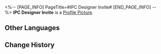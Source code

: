 <%-- [PAGE_INFO]
PageTitle=#IPC Designer Invite#
[END_PAGE_INFO] --%>
{{Item Infobox
|id          = 140175
|image       = Item IPC Designer Invite.png
|type        = Mission Item
|invCategory = Missions
|rarity      = 3
|effect      = 
|description = An invitation for joining the Interastral Peace Corporation as a designer. Enthusiastic, cordial, with an astonishing salary offer.
}}
{{Description|''"Congratulations, Designer Ryan. We warmly invite you to join the IPC Technology Department."''}}
'''IPC Designer Invite''' is a [[Profile Picture]].

==Other Languages==
{{Other Languages
|en   = IPC Designer Invite
|zhs  = 设计师入职邀请函
|zht  = 設計師入職邀請函
|ja   = 設計者入社招待状
|ko   = 설계사 초빙 서류
|es   = Invitación para trabajar como diseñador
|fr   = Invitation pour concepteur de la CPI
|ru   = Приглашение на должность инженера от КММ
|th   = จดหมายเชิญนักออกแบบเข้าทำงาน
|vi   = Thư Mời Nhận Việc Nhà Thiết Kế
|de   = IFK-Einladung für Designer
|id   = Surat Undangan Desainer IPC
|pt   = Convite de Projetista da CPI
}}

==Change History==
{{Change History|1.0}}